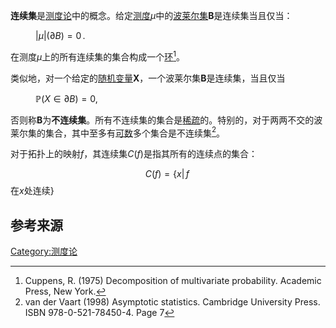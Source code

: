 '''连续集'''是[[测度论|测度论]]中的概念。给定[[测度|测度]]<math>\mu</math>中的[[波莱尔集|波莱尔集]]<math>\mathbf{B}</math>是连续集当且仅当：
: <math>
    |\mu|(\partial B) = 0\,.
  </math>

在测度<math>\mu</math>上的所有连续集的集合构成一个[[环_(数学)|环]]<ref>Cuppens, R. (1975) Decomposition of multivariate probability. Academic Press, New York.</ref>。

类似地，对一个给定的[[随机变量|随机变量]]<math>\mathbf{X}</math>，一个波莱尔集<math>\mathbf{B}</math>是连续集，当且仅当
: <math>
    \mathbb{P} (X \in \partial B) = 0,
  </math>
否则称<math>\mathbf{B}</math>为'''不连续集'''。所有不连续集的集合是[[稀疏集|稀疏]]的。特别的，对于两两不交的波莱尔集的集合，其中至多有[[可列集|可数]]多个集合是不连续集<ref>van der Vaart (1998) Asymptotic statistics. Cambridge University Press. ISBN 978-0-521-78450-4. Page 7</ref>。

对于拓扑上的映射<math>f</math>，其连续集<math>C(f)</math>是指其所有的连续点的集合：
:<math>C(f) = \{ x | \, f \,</math>在<math>x</math>处连续<math>\}</math>

== 参考来源 ==
{{reflist}}

[[Category:测度论|Category:测度论]]

{{数学小作品}}